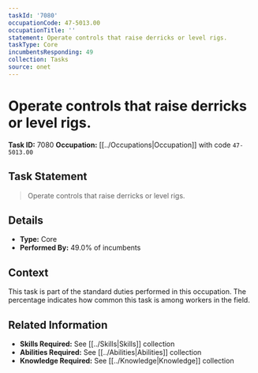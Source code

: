 ```yaml
---
taskId: '7080'
occupationCode: 47-5013.00
occupationTitle: ''
statement: Operate controls that raise derricks or level rigs.
taskType: Core
incumbentsResponding: 49
collection: Tasks
source: onet
---
```

# Operate controls that raise derricks or level rigs.

**Task ID:** 7080
**Occupation:** [[../Occupations|Occupation]] with code `47-5013.00`

## Task Statement

> Operate controls that raise derricks or level rigs.

## Details

- **Type:** Core
- **Performed By:** 49.0% of incumbents

## Context

This task is part of the standard duties performed in this occupation. The percentage indicates how common this task is among workers in the field.

## Related Information

- **Skills Required:** See [[../Skills|Skills]] collection
- **Abilities Required:** See [[../Abilities|Abilities]] collection
- **Knowledge Required:** See [[../Knowledge|Knowledge]] collection
